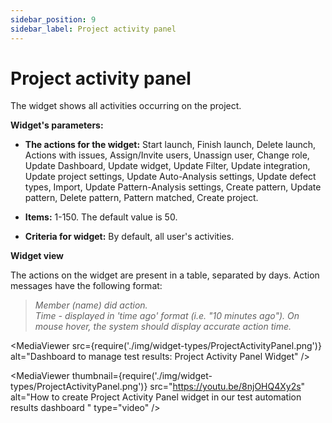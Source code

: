 ```yaml
---
sidebar_position: 9
sidebar_label: Project activity panel
---
```


# Project activity panel

The widget shows all activities occurring on the project.

**Widget's parameters:**

- **The actions for the widget:** Start launch, Finish launch, Delete launch, Actions with issues, Assign/Invite users, Unassign user, Change role, Update Dashboard, Update widget, Update Filter, Update integration, Update project settings, Update Auto-Analysis settings, Update defect types, Import, Update Pattern-Analysis settings, Create pattern, Update pattern, Delete pattern, Pattern matched, Create project.

- **Items:** 1-150. The default value is 50.

- **Criteria for widget:** By default, all user's activities.

**Widget view**

The actions on the widget are present in a table, separated by days. Action messages have the following format:

>   *Member (name) did action.*  
>   *Time - displayed in 'time ago' format (i.e. "10 minutes ago"). On mouse hover, the system should display accurate action time.*

<MediaViewer src={require('./img/widget-types/ProjectActivityPanel.png')} alt="Dashboard to manage test results: Project Activity Panel Widget" />

<MediaViewer thumbnail={require('./img/widget-types/ProjectActivityPanel.png')} src="https://youtu.be/8njOHQ4Xy2s" alt="How to create Project Activity Panel widget in our test automation results dashboard " type="video" />
